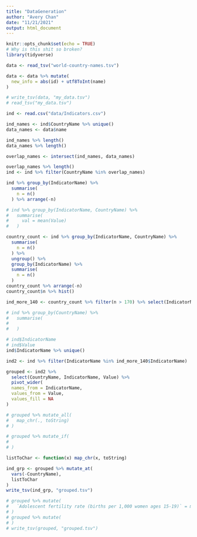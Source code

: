 ```yaml
---
title: "DataGeneration"
author: "Avery Chan"
date: "11/21/2021"
output: html_document
---
```


```r
knitr::opts_chunk$set(echo = TRUE)
# Why is this shit so broken?
library(tidyverse)
```

```r
data <- read_tsv("world-country-names.tsv")

data <- data %>% mutate(
  new_info = abs(id) + utf8ToInt(name)
)

# write_tsv(data, "my_data.tsv")
# read_tsv("my_data.tsv")
```

```r
ind <- read.csv("data/Indicators.csv")
```

```r
ind_names <- ind$CountryName %>% unique()
data_names <- data$name

ind_names %>% length()
data_names %>% length()

overlap_names <- intersect(ind_names, data_names)

overlap_names %>% length()
ind <- ind %>% filter(CountryName %in% overlap_names)
```

```r
ind %>% group_by(IndicatorName) %>% 
  summarise(
    n = n()
  ) %>% arrange(-n)

# ind %>% group_by(IndicatorName, CountryName) %>% 
#   summarise(
#     val = mean(Value)
#   )

country_count <- ind %>% group_by(IndicatorName, CountryName) %>%
  summarise(
    n = n()
  ) %>% 
  ungroup() %>% 
  group_by(IndicatorName) %>% 
  summarise(
    n = n()
  )
country_count %>% arrange(-n)
country_count$n %>% hist()

ind_more_140 <- country_count %>% filter(n > 170) %>% select(IndicatorName)
```


```r
# ind %>% group_by(CountryName) %>% 
#   summarise(
#     
#   )

# ind$IndicatorName
# ind$Value
ind$IndicatorName %>% unique()

ind2 <- ind %>% filter(IndicatorName %in% ind_more_140$IndicatorName)

grouped <- ind2 %>% 
  select(CountryName, IndicatorName, Value) %>% 
  pivot_wider(
  names_from = IndicatorName,
  values_from = Value,
  values_fill = NA
)

# grouped %>% mutate_all(
#   map_chr(., toString)
# )

# grouped %>% mutate_if(
#   
# )

listToChar <- function(x) map_chr(x, toString)

ind_grp <- grouped %>% mutate_at(
  vars(-CountryName),
  listToChar
)
write_tsv(ind_grp, "grouped.tsv")

# grouped %>% mutate(
#   `Adolescent fertility rate (births per 1,000 women ages 15-19)` = map_chr(`Adolescent fertility rate (births per 1,000 women ages 15-19)`, toString)
# )
# grouped %>% mutate(
# )
# write_tsv(grouped, "grouped.tsv")
```

```python

```

















